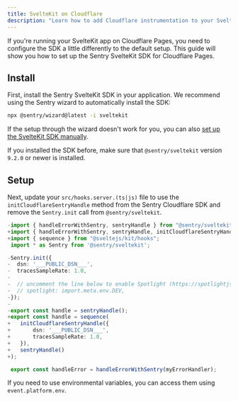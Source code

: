 ```yaml
---
title: SvelteKit on Cloudflare
description: "Learn how to add Cloudflare instrumentation to your SvelteKit app."
---
```


If you're running your SvelteKit app on Cloudflare Pages, you need to configure the SDK a little differently to the default setup. This guide will show you how to set up the Sentry SvelteKit SDK for Cloudflare Pages.

## Install

First, install the Sentry SvelteKit SDK in your application. We recommend using the Sentry wizard to automatically install the SDK:

```bash
npx @sentry/wizard@latest -i sveltekit
```

If the setup through the wizard doesn't work for you, you can also [set up the SvelteKit SDK manually](/platforms/javascript/guides/sveltekit/manual-setup/).

<Alert>

If you installed the SDK before, make sure that `@sentry/sveltekit` version `9.2.0` or newer is installed.

</Alert>

## Setup

<PlatformContent includePath="getting-started-config" />

Next, update your `src/hooks.server.(ts|js)` file to use the `initCloudflareSentryHandle` method from the Sentry Cloudflare SDK and remove the `Sentry.init` call from `@sentry/sveltekit`.

```typescript diff {filename:hooks.server.(ts|js)}
-import { handleErrorWithSentry, sentryHandle } from "@sentry/sveltekit";
+import { handleErrorWithSentry, sentryHandle, initCloudflareSentryHandle } from "@sentry/sveltekit";
+import { sequence } from "@sveltejs/kit/hooks";
 import * as Sentry from '@sentry/sveltekit';

-Sentry.init({
-  dsn: '___PUBLIC_DSN___',
-  tracesSampleRate: 1.0,
-
-  // uncomment the line below to enable Spotlight (https://spotlightjs.com)
-  // spotlight: import.meta.env.DEV,
-});
-
-export const handle = sentryHandle();
+export const handle = sequence(
+   initCloudflareSentryHandle({
+       dsn: '___PUBLIC_DSN___',
+       tracesSampleRate: 1.0,
+   }),
+   sentryHandle()
+);

 export const handleError = handleErrorWithSentry(myErrorHandler);
```

If you need to use environmental variables, you can access them using `event.platform.env`.
